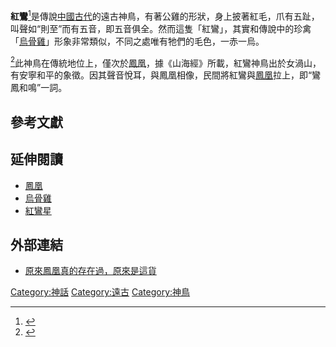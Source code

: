 {{otheruses|subject=遠古的神鳥紅鸞|other=與紅鸞同名的其他意思|紅鸞 (消歧義)}}
{{expand|time=2016-12-11T12:01:17+00:00}}
'''紅鸞'''<ref>{{cite web|title=簡介紅鸞星|url=http://www.myfate8.tw/index/AtlSubShow.aspx?CDE=ATS20100415143645VMK|publisher=壹讀|access-date=2016-12-11|archive-date=2018-01-06|archive-url=https://web.archive.org/web/20180106231721/http://www.myfate8.tw/index/AtlSubShow.aspx?CDE=ATS20100415143645VMK|dead-url=no}}</ref>是傳說[[中國古代|中國古代]]的遠古神鳥，有著公雞的形狀，身上披著紅毛，爪有五趾，叫聲如“則至”而有五音，即五音俱全。然而這隻「紅鸞」，其實和傳說中的珍禽「[[烏骨雞|烏骨雞]]」形象非常類似，不同之處唯有牠們的毛色，一赤一烏。

<ref>{{cite web|title=斗數之命宮★天喜、紅鸞★|url=http://lightchose.pixnet.net/blog/post/309457145-斗數之命宮★天喜、紅鸞★|publisher=痞客邦|access-date=2022-02-07|archive-date=2019-06-01|archive-url=https://web.archive.org/web/20190601101429/https://lightchose.pixnet.net/blog/post/309457145-%e6%96%97%e6%95%b8%e4%b9%8b%e5%91%bd%e5%ae%ae%e2%98%85%e5%a4%a9%e5%96%9c%e3%80%81%e7%b4%85%e9%b8%9e%e2%98%85|dead-url=no}}</ref>此神鳥在傳統地位上，僅次於[[鳳凰|鳳凰]]，據《山海經》所載，紅鸞神鳥出於女渦山，有安寧和平的象徵。因其聲音悅耳，與鳳凰相像，民間將紅鸞與[[鳳凰|鳳凰]]拉上，即“鸞鳳和鳴”一詞。

==參考文獻==
{{reflist}}

==延伸閱讀==
*[[鳳凰|鳳凰]]
*[[烏骨雞|烏骨雞]]
*[[紅鸞星|紅鸞星]]

==外部連結==
*[https://kknews.cc/zh-tw/culture/zno3g.html 原來鳳凰真的存在過，原來是這貨]{{zh-tw}}

[[Category:神話|Category:神話]]
[[Category:遠古|Category:遠古]]
[[Category:神鳥|Category:神鳥]]